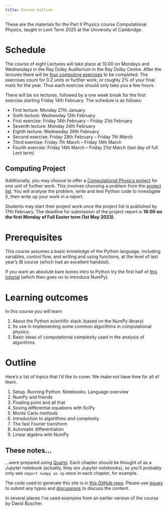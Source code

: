 ```yaml
---
title: Course outline 
---
```


<!-- ::: {.callout-warning}
## Feedback

Please fill out the [feedback form](https://cambridge.eu.qualtrics.com/jfe/form/SV_9QSb24qEdt29kmq) before 12th March.
::: -->

These are the materials for the Part II Physics course Computational Physics, taught in Lent Term 2025 at the University of Cambridge.

# Schedule

The course of eight Lectures will take place at 10.00 on Mondays and Wednesdays in the Ray Dolby Auditorium in the Ray Dolby Centre. After the lectures there will be [four computing exercises](exercises/exercises.qmd) to be completed. The exercises count for 0.2 units or further work, or roughly 2% of your final mark for the year. Thus each exercise should only take you a few hours. 

There will be six lectures, followed by a one week break for the first exercise starting Friday 14th February. The schedule is as follows:

- First lecture: Monday 27th January
- Sixth lecture: Wednesday 12th February
- First exercise: Friday 14th February – Friday 21st February
- Seventh lecture: Monday 24th February
- Eighth lecture: Wednesday 26th February
- Second exercise: Friday 28th February – Friday 7th March
- Third exercise: Friday 7th March – Friday 14th March
- Fourth exercise: Friday 14th March – Friday 21st March (last day of full Lent term)

## Computing Project

Additionally, you may choose to offer a [Computational Physics project](exercises/projects.qmd) for one unit of further work. This involves choosing a problem from the [project list](exercises/projects.qmd#sec-projects). You will analyse the problem, write and test Python code to investigate it, then write up your work in a report. 

Students may start their project work once the project list is published by 17th February. The deadline for submission of the project report is __16:00 on the first Monday of Full Easter term (1st May 2023)__. 

# Prerequisites

This course assumes a basic knowledge of the Python language, including variables, control flow, and writing and using functions, at the level of last year's IB course (which had an excellent handout). 

If you want an absolute bare bones intro to Python try the first half of [this tutorial](https://cs231n.github.io/python-numpy-tutorial/) (which then goes on to introduce NumPy).

# Learning outcomes

In this course you will learn

1. About the Python scientific stack (based on the NumPy library)
2. Its use in implementing some common algorithms in computational physics.
3. Basic ideas of computational complexity used in the analysis of algorithms

# Outline 

Here's a list of topics that I'd like to cover. We make not have time for all of them.

1. Setup. Running Python. Notebooks. Language overview
2. NumPy and friends
3. Floating point and all that
4. Soving differential equations with SciPy
5. Monte Carlo methods
6. Introduction to algorithms and complexity
7. The fast Fourier transform
8. Automatic differentiation 
9. Linear algebra with NumPy


<!-- 4. Numerical algos. SciPy
5. Other libraries. Pandas and scikit-learn. Kaggle
6. Algorithms and complexity. Simple Examples. FFT? Importance of...(see https://ieeexplore.ieee.org/document/814652). Matrix multiplication. Strassen and Alpha Tensor. Nice discussion in Nature of Computation
7. Types of algorithm e.g. divide and conquer, dynamic programming (at level of grokking algos book). Recursion. 
8. Random algorithms e.g. Monte Carlo. Inference.
9. Fun. Machine learning. Diffusion models
10. Software engineering principles. Version control. Tests
11. Acceleration. Numba, CuPy, etc. -->

<!-- Trebst's applications:
ODE, Monte Carlo simulation, data analysis, QM scattering, Linear algebra, Neural Nets

Refer to French book for more examples.

PCA as application of linear algebra and quantum mechanics

Random matrix theory
Linear regression

Linear programming.

FFT invented before Fourier

Garth Wells has nice material about algos and complexity
https://github.com/CambridgeEngineering/PartIA-Computing-Michaelmas/

Hashing

Books

Part IB notes are very good

Garth Wells

https://github.com/CambridgeEngineering/PartIA-Computing-Michaelmas/

Rougier

https://www.labri.fr/perso/nrougier/from-python-to-numpy/
https://github.com/rougier/scientific-visualization-book


Numpy. Basics of ufuncs and vectorization 
2. Loading and saving data
3. Data types. Floating point. Machine precision
4. Implementing algos using vectorization (ODEs)
5. Numerical techniques: ODS, optimization
6. Computational complexity
	1. Complexity of simple algos. Division algorithm as binary search (Ryan O'Donnell tweet)
	2. Euler algorithm
	3. Complexity of linear algebra operations. Matrix-matrix and matrix-vector. Solving equations can be easier if matrices have structure see e.g. https://martin-thoma.com/solving-equations-of-upper-triangular-matrices/. This is forward   / backward substitution. 
	4. Strategies: divide and conquer (examples: exponentiation, Strassen, FFT)
	5. Monte Carlo and probabilistic methods
	6. Dynamic programming
7. Version control. GitHub. Pull requests. Code review. Look up some code in `scipy` -->

## These notes...

...were prepared using [Quarto](https://quarto.org/). Each chapter should be thought of as a Jupyter notebook (actually, they _are_ Jupyter notebooks), so you'll probably only see `import numpy as np` once in each chapter, for example. 

The code used to generate this site is in [this GitHub repo](https://github.com/AustenLamacraft/part-ii-computational-physics). Please use [issues](https://github.com/AustenLamacraft/part-ii-computational-physics/issues) to submit any typos and [discussions](https://github.com/AustenLamacraft/part-ii-computational-physics/discussions) to discuss the content.

In several places I've used examples from an earlier version of the course by David Buscher.


